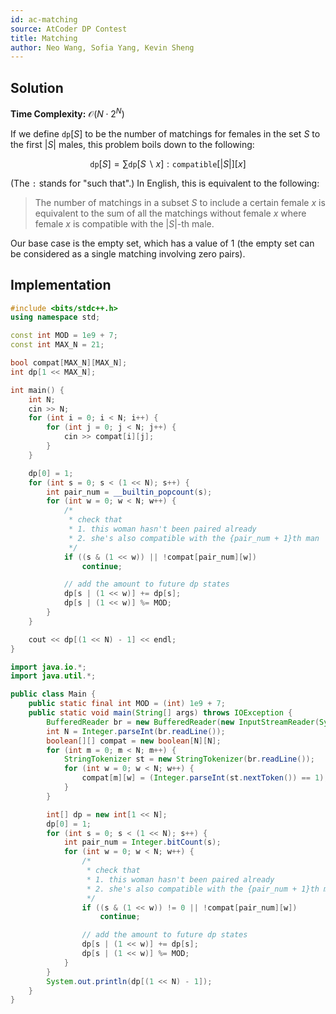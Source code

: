 ```yaml
---
id: ac-matching
source: AtCoder DP Contest
title: Matching
author: Neo Wang, Sofia Yang, Kevin Sheng
---
```


## Solution

**Time Complexity:** $\mathcal{O}(N\cdot 2^N)$

If we define $\texttt{dp}[S]$ to be the number of matchings for females in the
set $S$ to the first $|S|$ males, this problem boils down to the following:

$$
\texttt{dp}[S] = \sum \texttt{dp}[S\backslash x]:  \texttt{compatible}[|S|][x]
$$

(The `:` stands for "such that".)
In English, this is equivalent to the following:

> The number of matchings in a subset $S$ to include a certain female $x$ is
> equivalent to the sum of all the matchings without female $x$ where female $x$
> is compatible with the $|S|$-th male.

Our base case is the empty set, which has a value of $1$ (the empty set can be
considered as a single matching involving zero pairs).

## Implementation

<LanguageSection>

<CPPSection>

```cpp
#include <bits/stdc++.h>
using namespace std;

const int MOD = 1e9 + 7;
const int MAX_N = 21;

bool compat[MAX_N][MAX_N];
int dp[1 << MAX_N];

int main() {
	int N;
	cin >> N;
	for (int i = 0; i < N; i++) {
		for (int j = 0; j < N; j++) {
			cin >> compat[i][j];
		}
	}

	dp[0] = 1;
	for (int s = 0; s < (1 << N); s++) {
		int pair_num = __builtin_popcount(s);
		for (int w = 0; w < N; w++) {
			/*
			 * check that
			 * 1. this woman hasn't been paired already
			 * 2. she's also compatible with the {pair_num + 1}th man
			 */
			if ((s & (1 << w)) || !compat[pair_num][w])
				continue;

			// add the amount to future dp states
			dp[s | (1 << w)] += dp[s];
			dp[s | (1 << w)] %= MOD;
		}
	}

   	cout << dp[(1 << N) - 1] << endl;
}
```
</CPPSection>

<JavaSection>

```java
import java.io.*;
import java.util.*;

public class Main {
	public static final int MOD = (int) 1e9 + 7;
	public static void main(String[] args) throws IOException {
		BufferedReader br = new BufferedReader(new InputStreamReader(System.in));
		int N = Integer.parseInt(br.readLine());
		boolean[][] compat = new boolean[N][N];
		for (int m = 0; m < N; m++) {
			StringTokenizer st = new StringTokenizer(br.readLine());
			for (int w = 0; w < N; w++) {
				compat[m][w] = (Integer.parseInt(st.nextToken()) == 1);
			}
		}

		int[] dp = new int[1 << N];
		dp[0] = 1;
		for (int s = 0; s < (1 << N); s++) {
			int pair_num = Integer.bitCount(s);
			for (int w = 0; w < N; w++) {
				/*
				 * check that
				 * 1. this woman hasn't been paired already
				 * 2. she's also compatible with the {pair_num + 1}th man
				 */
				if ((s & (1 << w)) != 0 || !compat[pair_num][w])
					continue;

				// add the amount to future dp states
				dp[s | (1 << w)] += dp[s];
				dp[s | (1 << w)] %= MOD;
			}
		}
		System.out.println(dp[(1 << N) - 1]);
	}
}
```

</JavaSection>

</LanguageSection>
